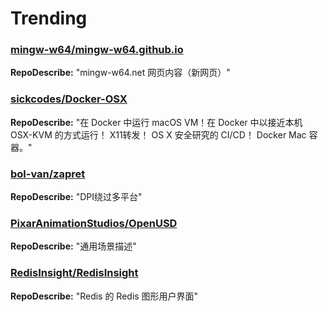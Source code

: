 
# Trending

### [mingw-w64/mingw-w64.github.io](https://github.com/mingw-w64/mingw-w64.github.io)
**RepoDescribe:** "mingw-w64.net 网页内容（新网页）"
  

### [sickcodes/Docker-OSX](https://github.com/sickcodes/Docker-OSX)
**RepoDescribe:** "在 Docker 中运行 macOS VM！在 Docker 中以接近本机 OSX-KVM 的方式运行！ X11转发！ OS X 安全研究的 CI/CD！ Docker Mac 容器。"
  

### [bol-van/zapret](https://github.com/bol-van/zapret)
**RepoDescribe:** "DPI绕过多平台"
  

### [PixarAnimationStudios/OpenUSD](https://github.com/PixarAnimationStudios/OpenUSD)
**RepoDescribe:** "通用场景描述"
  

### [RedisInsight/RedisInsight](https://github.com/RedisInsight/RedisInsight)
**RepoDescribe:** "Redis 的 Redis 图形用户界面"
  